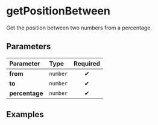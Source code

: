 
# getPositionBetween

Get the position between two numbers from a percentage.

## Parameters

| Parameter      | Type     | Required |
| :------------- | :------- | :------: |
| **from**       | `number` |    ✔     |
| **to**         | `number` |    ✔     |
| **percentage** | `number` |    ✔     |

## Examples

<Example from={0} to={10} percentage={0.5} />

<Example from={10} to={20} percentage={0.5} />

<Example from={-1} to={1} percentage={0.5} />
